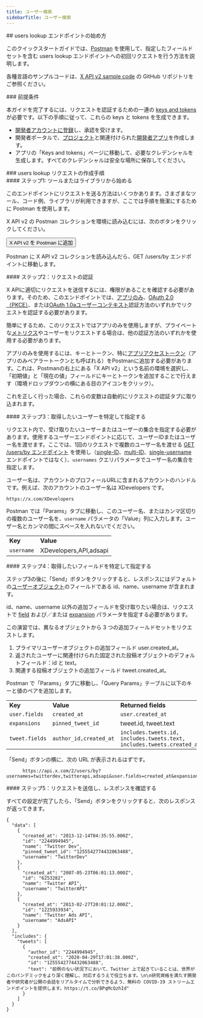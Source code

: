 ```yaml
---
title: ユーザー検索
sidebarTitle: ユーザー検索
---
```



<div id="getting-started-with-the-users-lookup-endpoints">
  ## users lookup エンドポイントの始め方
</div>

このクイックスタートガイドでは、[Postman](/ja/tutorials/postman-getting-started) を使用して、指定したフィールドセットを含む users lookup エンドポイントへの初回リクエストを行う方法を説明します。

各種言語のサンプルコードは、[X API v2 sample code](https://github.com/xdevplatform/Twitter-API-v2-sample-code) の GitHub リポジトリをご参照ください。

<Note>
  ### 前提条件

  本ガイドを完了するには、リクエストを認証するための一連の [keys and tokens](/ja/resources/fundamentals/authentication) が必要です。以下の手順に従って、これらの keys と tokens を生成できます。

  - [開発者アカウントに登録](https://developer.x.com/en/apply-for-access)し、承認を受けます。
  - 開発者ポータルで、[プロジェクト](/ja/resources/fundamentals/projects)と関連付けられた[開発者アプリ](/ja/resources/fundamentals/developer-apps)を作成します。
  - アプリの「Keys and tokens」ページに移動して、必要なクレデンシャルを生成します。すべてのクレデンシャルは安全な場所に保存してください。
</Note>

<div id="steps-to-build-a-users-lookup-request">
  ### users lookup リクエストの作成手順
</div>

<div id="step-one-start-with-a-tool-or-library">
  #### ステップ1: ツールまたはライブラリから始める
</div>

このエンドポイントにリクエストを送る方法はいくつかあります。さまざまなツール、コード例、ライブラリが利用できますが、ここでは手順を簡潔にするために Postman を使用します。

X API v2 の Postman コレクションを環境に読み込むには、次のボタンをクリックしてください。

<Button href="https://app.getpostman.com/run-collection/9956214-784efcda-ed4c-4491-a4c0-a26470a67400">
  X API v2 を Postman に追加
</Button>

Postman に X API v2 コレクションを読み込んだら、GET /users/by エンドポイントに移動します。
 

<div id="step-two-authenticate-your-request">
  #### ステップ2：リクエストの認証
</div>

X APIに適切にリクエストを送信するには、権限があることを確認する必要があります。そのため、このエンドポイントでは、[アプリのみ](/ja/resources/fundamentals/authentication#app-only-authentication-and-oauth-2-0-bearer-token)、[OAuth 2.0（PKCE）](ja/resources/fundamentals/authentication#oauth-2-0-authorization-code-flow-with-pkce-2)、または[OAuth 1.0aユーザーコンテキスト](/ja/resources/fundamentals/authentication)認証方法のいずれかでリクエストを認証する必要があります。

簡単にするため、このリクエストではアプリのみを使用しますが、プライベートな[メトリクス](/ja/x-api/fundamentals/metrics)やユーザーをリクエストする場合は、他の認証方法のいずれかを使用する必要があります。

アプリのみを使用するには、キーとトークン、特に[アプリアクセストークン](/ja/resources/fundamentals/authentication#using-and-generating-an-app-only-bearer-token)（アプリのみベアラートークンとも呼ばれる）をPostmanに追加する必要があります。これは、Postmanの右上にある「X API v2」という名前の環境を選択し、「初期値」と「現在の値」フィールドにキーとトークンを追加することで行えます（環境ドロップダウンの横にある目のアイコンをクリック）。

これを正しく行った場合、これらの変数は自動的にリクエストの認証タブに取り込まれます。
 

<div id="step-three-identify-and-specify-which-users-you-would-like-to-retrieve">
  #### ステップ3：取得したいユーザーを特定して指定する
</div>

リクエスト内で、受け取りたいユーザーまたはユーザーの集合を指定する必要があります。使用するユーザーエンドポイントに応じて、ユーザーIDまたはユーザー名を渡せます。ここでは、1回のリクエストで複数のユーザー名を渡せる [GET /users/by エンドポイント](/ja/x-api/users/user-lookup-by-usernames) を使用し（[single-ID](/ja/x-api/users/user-lookup-by-id)、[multi-ID](/ja/x-api/users/user-lookup-by-ids)、[single-username](/ja/x-api/users/user-lookup-by-username) エンドポイントではなく）、`usernames` クエリパラメータでユーザー名の集合を指定します。

ユーザー名は、アカウントのプロフィールURLに含まれるアカウントのハンドルです。例えば、次のアカウントのユーザー名は XDevelopers です。

`https://x.com/XDevelopers`

Postman では「Params」タブに移動し、このユーザー名、またはカンマ区切りの複数のユーザー名を、`username` パラメータの「Value」列に入力します。ユーザー名とカンマの間にスペースを入れないでください。

|     |     |
| :--- | :--- |
| **Key** | **Value** |
| `username` | XDevelopers,API,adsapi |

<div id="step-four-identify-and-specify-which-fields-you-would-like-to-retrieve">
  #### ステップ4：取得したいフィールドを特定して指定する
</div>

ステップ3の後に「Send」ボタンをクリックすると、レスポンスにはデフォルトの[ユーザーオブジェクト](/ja/x-api/fundamentals/data-dictionary#user)のフィールドである id、name、username が含まれます。

id、name、username 以外の追加フィールドを受け取りたい場合は、リクエストで [field](/ja/x-api/fundamentals/fields) および／または [expansion](/ja/x-api/fundamentals/expansions) パラメータを指定する必要があります。

この演習では、異なるオブジェクトから 3 つの追加フィールドセットをリクエストします。

1. プライマリユーザーオブジェクトの追加フィールド user.created\_at。
2. 返されたユーザーに関連付けられた固定された投稿オブジェクトのデフォルトフィールド：id と text。
3. 関連する投稿オブジェクトの追加フィールド tweet.created\_at。
    

Postman で「Params」タブに移動し、「Query Params」テーブルに以下のキーと値のペアを追加します。

|     |     |     |
| :--- | :--- | :--- |
| **Key** | **Value** | **Returned fields** |
| `user.fields` | `created_at` | `user.created_at` |
| `expansions` | `pinned_tweet_id` | tweet.id, tweet.text |
| `tweet.fields` | `author_id,created_at` | `includes.tweets.id, includes.tweets.text, includes.tweets.created_at` |

「Send」ボタンの横に、次の URL が表示されるはずです。

```
      https://api.x.com/2/users/by?usernames=twitterdev,twitterapi,adsapi&user.fields=created_at&expansions=pinned_tweet_id&tweet.fields=author_id,created_at
```

<div id="step-five-make-your-request-and-review-your-response">
  #### ステップ5：リクエストを送信し、レスポンスを確認する
</div>

すべての設定が完了したら、「Send」ボタンをクリックすると、次のレスポンスが返ってきます。

```
{
  "data": [
    {
      "created_at": "2013-12-14T04:35:55.000Z",
      "id": "2244994945",
      "name": "Twitter Dev",
      "pinned_tweet_id": "1255542774432063488",
      "username": "TwitterDev"
    },
    {
      "created_at": "2007-05-23T06:01:13.000Z",
      "id": "6253282",
      "name": "Twitter API",
      "username": "TwitterAPI"
    },
    {
      "created_at": "2013-02-27T20:01:12.000Z",
      "id": "1225933934",
      "name": "Twitter Ads API",
      "username": "AdsAPI"
    }
  ],
  "includes": {
    "tweets": [
      {
        "author_id": "2244994945",
        "created_at": "2020-04-29T17:01:38.000Z",
        "id": "1255542774432063488",
        "text": "前例のない状況下において、Twitter 上で起きていることは、世界がこのパンデミックをより深く理解し、対応するうえで役立ちます。\n\n研究資格を満たす開発者や研究者が公開の会話をリアルタイムで分析できるよう、無料の COVID-19 ストリームエンドポイントを提供します。https://t.co/BPqMcQzhId"
      }
    ]
  }
}
```